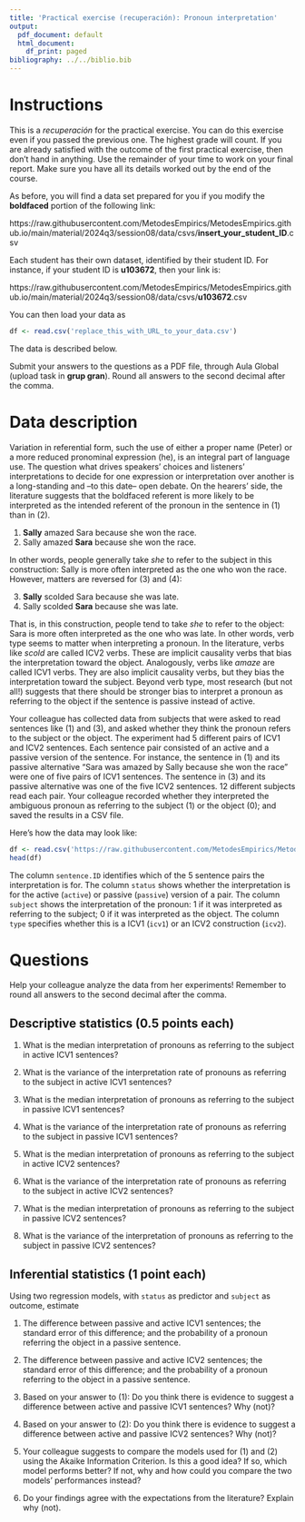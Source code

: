 ```yaml
---
title: 'Practical exercise (recuperación): Pronoun interpretation'
output:
  pdf_document: default
  html_document:
    df_print: paged
bibliography: ../../biblio.bib
---
```


# Instructions

This is a *recuperación* for the practical exercise. You can do this exercise even if you passed the previous one. The highest grade will count. If you are already satisfied with the outcome of the first practical exercise, then don't hand in anything. Use the remainder of your time to work on your final report. Make sure you have all its details worked out by the end of the course.

As before, you will find a data set prepared for you if you modify the **boldfaced** portion of the following link:

https://raw.githubusercontent.com/MetodesEmpirics/MetodesEmpirics.github.io/main/material/2024q3/session08/data/csvs/**insert_your_student_ID**.csv

Each student has their own dataset, identified by their student ID. For instance, if your student ID is **u103672**, then your link is:

https://raw.githubusercontent.com/MetodesEmpirics/MetodesEmpirics.github.io/main/material/2024q3/session08/data/csvs/**u103672**.csv

You can then load your data as
```r
df <- read.csv('replace_this_with_URL_to_your_data.csv')
```

The data is described below. 

Submit your answers to the questions as a PDF file, through Aula Global (upload task in **grup gran**). Round all answers to the second decimal after the comma.

# Data description

Variation in referential form, such the use of either a proper name (Peter) or a more reduced pronominal expression (he), is an integral part of language use. The question what drives speakers' choices and listeners' interpretations to decide for one expression or interpretation over another is a long-standing and --to this date-- open debate. On the hearers' side, the literature suggests that the boldfaced referent is more likely to be interpreted as the intended referent of the pronoun in the sentence in (1) than in (2). 

  1. **Sally** amazed Sara because she won the race.
  2. Sally amazed **Sara** because she won the race.

In other words, people generally take *she* to refer to the subject in this construction: Sally is more often interpreted as the one who won the race. However, matters are reversed for (3) and (4):

  3. **Sally** scolded Sara because she was late.
  4. Sally scolded **Sara** because she was late.
  
That is, in this construction, people tend to take *she* to refer to the object: Sara is more often interpreted as the one who was late. In other words, verb type seems to matter when interpreting a pronoun. In the literature, verbs like *scold* are called ICV2 verbs. These are implicit causality verbs that bias the interpretation toward the object. Analogously, verbs like *amaze* are called ICV1 verbs. They are also implicit causality verbs, but they bias the interpretation toward the subject. Beyond verb type, most research (but not all!) suggests that there should be stronger bias to interpret a pronoun as referring to the object if the sentence is passive instead of active.

Your colleague has collected data from subjects that were asked to read sentences like (1) and (3), and asked whether they think the pronoun refers to the subject or the object. The experiment had 5 different pairs of ICV1 and ICV2 sentences. Each sentence pair consisted of an active and a passive version of the sentence. For instance, the sentence in (1) and its passive alternative "Sara was amazed by Sally because she won the race" were one of five pairs of ICV1 sentences. The sentence in (3) and its passive alternative was one of the five ICV2 sentences. 12 different subjects read each pair. Your colleague recorded whether they interpreted the ambiguous pronoun as referring to the subject ($1$) or the object ($0$); and saved the results in a CSV file.

Here’s how the data may look like:

```r
df <- read.csv('https://raw.githubusercontent.com/MetodesEmpirics/MetodesEmpirics.github.io/main/material/2022q3/session08/data/csvs/u103672.csv')
head(df)
```

The column `sentence.ID` identifies which of the 5 sentence pairs the interpretation is for. The column `status` shows whether the interpretation is for the active (`active`) or passive (`passive`) version of a pair. The column `subject` shows the interpretation of the pronoun: $1$ if it was interpreted as referring to the subject; $0$ if it was interpreted as the object. The column `type` specifies whether this is a ICV1 (`icv1`) or an ICV2 construction (`icv2`).



# Questions

Help your colleague analyze the data from her experiments! Remember to round all answers to the second decimal after the comma.

## Descriptive statistics (0.5 points each)

1. What is the median interpretation of pronouns as referring to the subject in active ICV1 sentences?

2. What is the variance of the interpretation rate of pronouns as referring to the subject in active ICV1 sentences?

3. What is the median interpretation of pronouns as referring to the subject in passive ICV1 sentences?

4. What is the variance of the interpretation rate of pronouns as referring to the subject in passive ICV1 sentences?

5. What is the median interpretation of pronouns as referring to the subject in active ICV2 sentences?

6. What is the variance of the interpretation rate of pronouns as referring to the subject in active ICV2 sentences?

7. What is the median interpretation of pronouns as referring to the subject in passive ICV2 sentences?

8. What is the variance of the interpretation of pronouns as referring to the subject in passive ICV2 sentences?


## Inferential statistics (1 point each)

Using two regression models, with `status` as predictor and `subject` as outcome, estimate

1. The difference between passive and active ICV1 sentences; the standard error of this difference; and the probability of a pronoun referring the object in a passive sentence.

2. The difference between passive and active ICV2 sentences; the standard error of this difference; and the probability of a pronoun referring to the object in a passive sentence.

3. Based on your answer to (1): Do you think there is evidence to suggest a difference between active and passive ICV1 sentences? Why (not)? 
 
4. Based on your answer to (2): Do you think there is evidence to suggest a difference between active and passive ICV2 sentences? Why (not)? 

5. Your colleague suggests to compare the models used for (1) and (2) using the Akaike Information Criterion. Is this a good idea? If so, which model performs better? If not, why and how could you compare the two models' performances instead? 

6. Do your findings agree with the expectations from the literature? Explain why (not).
